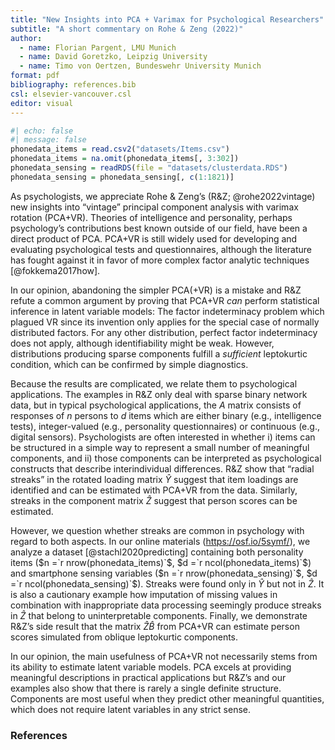 ```yaml
---
title: "New Insights into PCA + Varimax for Psychological Researchers"
subtitle: "A short commentary on Rohe & Zeng (2022)"
author:
  - name: Florian Pargent, LMU Munich
  - name: David Goretzko, Leipzig University
  - name: Timo von Oertzen, Bundeswehr University Munich
format: pdf
bibliography: references.bib
csl: elsevier-vancouver.csl
editor: visual
---
```


```r
#| echo: false
#| message: false
phonedata_items = read.csv2("datasets/Items.csv")
phonedata_items = na.omit(phonedata_items[, 3:302])
phonedata_sensing = readRDS(file = "datasets/clusterdata.RDS")
phonedata_sensing = phonedata_sensing[, c(1:1821)]
```

As psychologists, we appreciate Rohe & Zeng's (R&Z; @rohe2022vintage) new insights into “vintage” principal component analysis with varimax rotation (PCA+VR).
Theories of intelligence and personality, perhaps psychology's contributions best known outside of our field, have been a direct product of PCA.
PCA+VR is still widely used for developing and evaluating psychological tests and questionnaires, although the literature has fought against it in favor of more complex factor analytic techniques [@fokkema2017how].

In our opinion, abandoning the simpler PCA(+VR) is a mistake and R&Z refute a common argument by proving that PCA+VR *can* perform statistical inference in latent variable models:
The factor indeterminacy problem which plagued VR since its invention only applies for the special case of normally distributed factors.
For any other distribution, perfect factor indeterminacy does not apply, although identifiability might be weak.
However, distributions producing sparse components fulfill a *sufficient* leptokurtic condition, which can be confirmed by simple diagnostics.

Because the results are complicated, we relate them to psychological applications.
The examples in R&Z only deal with sparse binary network data, but in typical psychological applications, the $A$ matrix consists of responses of $n$ persons to $d$ items which are either binary (e.g., intelligence tests), integer-valued (e.g., personality questionnaires) or continuous (e.g., digital sensors).
Psychologists are often interested in whether i) items can be structured in a simple way to represent a small number of meaningful components, and ii) those components can be interpreted as psychological constructs that describe interindividual differences.
R&Z show that "radial streaks" in the rotated loading matrix $\hat{Y}$ suggest that item loadings are identified and can be estimated with PCA+VR from the data.
Similarly, streaks in the component matrix $\hat{Z}$ suggest that person scores can be estimated.

However, we question whether streaks are common in psychology with regard to both aspects.
<!-- Test and questionnaire items are traditionally designed to measure only a single construct, so "simple structure" reflected by streaks in $\hat{Y}$ might be expected. -->
<!-- Psychological constructs are often conceptualized as roughly normally distributed, so streaks in $\hat{Z}$ seem more questionable. -->
In our online materials (<https://osf.io/5symf/>), we analyze a dataset [@stachl2020predicting] containing both personality items ($n =`r nrow(phonedata_items)`$, $d =`r ncol(phonedata_items)`$) and smartphone sensing variables ($n =`r nrow(phonedata_sensing)`$, $d =`r ncol(phonedata_sensing)`$).
Streaks were found only in $\hat{Y}$ but not in $\hat{Z}$.
It is also a cautionary example how imputation of missing values in combination with inappropriate data processing seemingly produce streaks in $\hat{Z}$ that belong to uninterpretable components.
<!-- Degree normalization as discussed in R&Z is not suitable for many psychological datasets and other procedures like z-standardization are often required to detect meaningful factors. -->
Finally, we demonstrate R&Z's side result that the matrix $\hat{Z}\hat{B}$ from PCA+VR can estimate person scores simulated from oblique leptokurtic components.

In our opinion, the main usefulness of PCA+VR not necessarily stems from its ability to estimate latent variable models.
PCA excels at providing meaningful descriptions in practical applications but R&Z's and our examples also show that there is rarely a single definite structure.
Components are most useful when they predict other meaningful quantities, which does not require latent variables in any strict sense.

### References

::: {#refs}
:::
